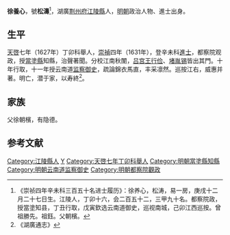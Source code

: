 '''徐養心'''，號'''松濤'''<ref>《崇祯四年辛未科三百五十名进士履历》：徐养心，松涛，易一房，庚戌十二月二十七日生。江陵人，丁卯十六，会二百五十二，三甲九十名。都察院政，授當塗知县，丁丑行取，戊寅欽选云南道御史，巡视南城，己卯江西巡按。曾祖勝先。祖鈺。父朝檳。</ref>，湖廣[[荆州府|荆州府]][[江陵縣|江陵縣]]人，[[明朝|明朝]]政治人物、進士出身。

== 生平 ==
[[天啓|天啓]]七年（1627年）丁卯科舉人，[[崇禎|崇禎]]四年（1631年），登辛未科[[進士|進士]]，都察院观政，授[[當塗縣|當塗縣]]知縣，治聲著聞。分校江南秋闈，[[王行俭|吕宫王行俭]]、[[堵胤锡|堵胤锡]]皆出其門。十年行取，十一年授云南道[[监察御史|监察御史]]，疏論錦衣馬直，丰采凛然。巡按江右，威惠并著。明亡，潜于家，以寿終<ref>《湖廣通志》</ref>。

== 家族 ==
父徐朝檳，有隐德。

==参考文献==
{{reflist}}

{{崇禎四年辛未科殿試金榜}}

{{Authority control}}

{{DEFAULTSORT:Xu徐}}
[[Category:江陵縣人|Category:江陵縣人]]
[[Category:徐姓|Y]]
[[Category:天啓七年丁卯科舉人|Category:天啓七年丁卯科舉人]]
[[Category:明朝當塗縣知縣|Category:明朝當塗縣知縣]]
[[Category:明朝云南道监察御史|Category:明朝云南道监察御史]]
[[Category:明朝都察院觀政|Category:明朝都察院觀政]]


{{明朝人物小作品}}